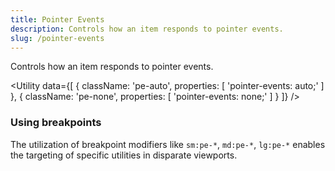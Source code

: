 ```yaml
---
title: Pointer Events
description: Controls how an item responds to pointer events.
slug: /pointer-events
---
```



Controls how an item responds to pointer events.

<Utility
  data={[
    {
        className: 'pe-auto',
        properties: [
            'pointer-events: auto;'
        ]
    },
    {
        className: 'pe-none',
        properties: [
            'pointer-events: none;'
        ]
    }
  ]}
/>

### Using breakpoints

The utilization of breakpoint modifiers like `sm:pe-*`, `md:pe-*`, `lg:pe-*` enables the targeting of specific utilities in disparate viewports.